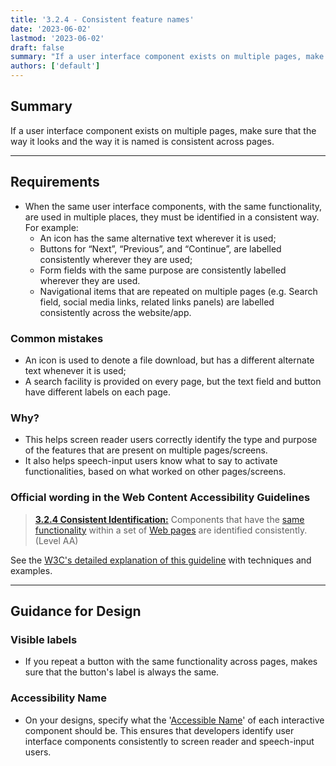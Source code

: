 ```yaml
---
title: '3.2.4 - Consistent feature names'
date: '2023-06-02'
lastmod: '2023-06-02'
draft: false
summary: "If a user interface component exists on multiple pages, make sure that the way it looks and the way it is named is consistent across pages."
authors: ['default']
---
```


## Summary

If a user interface component exists on multiple pages, make sure that the way it looks and the way it is named is consistent across pages.

---

## Requirements

* When the same user interface components, with the same functionality, are used in multiple places, they must be identified in a consistent way. For example:
  * An icon has the same alternative text wherever it is used;
  * Buttons for “Next”, “Previous”, and “Continue”, are labelled consistently wherever they are used;
  * Form fields with the same purpose are consistently labelled wherever they are used.
  * Navigational items that are repeated on multiple pages (e.g. Search field, social media links, related links panels) are labelled consistently across the website/app.

### Common mistakes

* An icon is used to denote a file download, but has a different alternate text whenever it is used;
* A search facility is provided on every page, but the text field and button have different labels on each page.

### Why?

* This helps screen reader users correctly identify the type and purpose of the features that are present on multiple pages/screens.
* It also helps speech-input users know what to say to activate functionalities, based on what worked on other pages/screens.

### Official wording in the Web Content Accessibility Guidelines

> [**3.2.4 Consistent Identification:**](https://www.w3.org/TR/UNDERSTANDING-WCAG20/consistent-behavior-consistent-functionality.html) Components that have the [same functionality](https://www.w3.org/TR/UNDERSTANDING-WCAG20/consistent-behavior-consistent-functionality.html#samefunctionalitydef) within a set of [Web pages](https://www.w3.org/TR/UNDERSTANDING-WCAG20/consistent-behavior-consistent-functionality.html#webpagedef) are identified consistently. (Level AA)

See the [W3C's detailed explanation of this guideline](https://www.w3.org/TR/UNDERSTANDING-WCAG20/consistent-behavior-consistent-functionality.html) with techniques and examples.

---

## Guidance for Design

### Visible labels

* If you repeat a button with the same functionality across pages, makes sure that the button's label is always the same.

### Accessibility Name

* On your designs, specify what the '[Accessible Name](/playbook/definitions#accessible-name)' of each interactive component should be. This ensures that developers identify user interface components consistently to screen reader and speech-input users.
